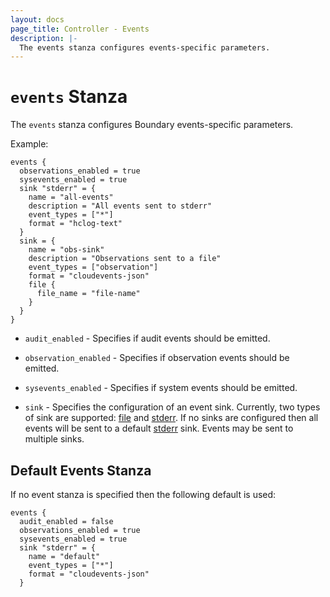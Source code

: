 ```yaml
---
layout: docs
page_title: Controller - Events
description: |-
  The events stanza configures events-specific parameters.
---
```


# `events` Stanza

The `events` stanza configures Boundary events-specific parameters.  

Example:

```hcl
events {
  observations_enabled = true
  sysevents_enabled = true
  sink "stderr" = {
    name = "all-events"
    description = "All events sent to stderr"
    event_types = ["*"]
    format = "hclog-text"
  }
  sink = {
    name = "obs-sink"
    description = "Observations sent to a file"
    event_types = ["observation"]
    format = "cloudevents-json"
    file {
      file_name = "file-name"
    }
  }
}
```

- `audit_enabled` - Specifies if audit events should be emitted. 

- `observation_enabled` - Specifies if observation events should be emitted. 

- `sysevents_enabled` - Specifies if system events should be emitted. 

- `sink` - Specifies the configuration of an event sink. Currently, two types of
  sink are supported: [file](/docs/configuration/events/file) and [stderr](/docs/configuration/events/stderr). If no sinks are configured then all
  events will be sent to a default [stderr](/docs/configuration/events/stderr) sink. Events may be sent to multiple
  sinks.  

##  Default Events Stanza
If no event stanza is specified then the following default is used:
```hcl
events {
  audit_enabled = false
  observations_enabled = true
  sysevents_enabled = true
  sink "stderr" = {
    name = "default"
    event_types = ["*"]
    format = "cloudevents-json"
  }
```
